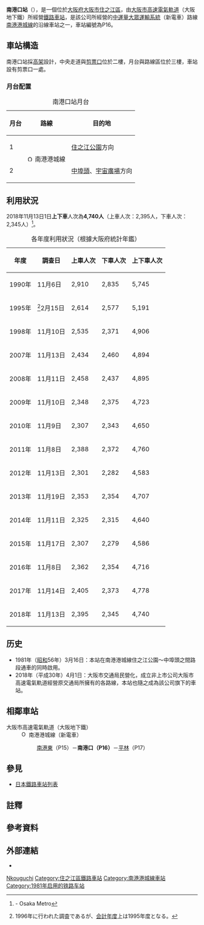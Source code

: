 {{NoteTA |G1=Railway |G2=Transport
|T=zh-hans:南港口站;zh-hk:南港口站;zh-tw:南港口車站;
|1=zh-hans:南港口站;zh-hk:南港口站;zh-tw:南港口車站;
}}
{{日本車站資訊
|公司色 = #33328b
|文字色 =
|站名 = 南港口站
|圖片 = Osaka Nankoguchi sta 001.jpg
|pxl =
|圖片說明 = 車站外觀{{更新|1=圖片|time=2020-06-28T16:43:15+00:00}}
|日文原名 = 南港口
|平假名 = なんこうぐち
|羅馬拼音 = Nanko-guchi
|電報略號 =
|所在地 = {{JPN}}[[大阪府|大阪府]][[大阪市|大阪市]][[住之江區|住之江區]]南港東1丁目
|車站構造 = [[高架車站|高架車站]]
|月台配置 = 1面2線 [[島式月台|島式月台]]
|啟用年月日 = 1981年3月16日
|廢站年月日 =
|乘客人數 = 2,353
|上下車人次 = 4,707
|統計年度 = 2013年
|轉車 = 
|adjacent = {{Adjacent stations|system=大阪市高速電氣軌道|line=P|left=南港東|right=平林|note-left=P15<br />0.6km|note-mid={{車站編號s|#00a0de|#fff|P16}}<br />距離[[宇宙廣場站|宇宙廣場]]5.4km|note-right=P17<br />1.3km}}
}}
'''南港口站'''（{{jpn|j=南港口駅|hg=なんこうぐちえき|rm=Nankōguchi eki|f=y}}），是一個位於[[大阪府|大阪府]][[大阪市|大阪市]][[住之江區|住之江區]]，由[[大阪市高速電氣軌道|大阪市高速電氣軌道]]（大阪地下鐵）所經營[[鐵路車站|鐵路車站]]，是該公司所經營的{{link-en|自動導引捷運系統|Automated guideway transit|自動導引}}[[中運量大眾運輸系統|中運量大眾運輸系統]]（新電車）路線[[南港港城線|南港港城線]]的沿線車站之一，車站編號為P16。

==車站構造 ==

南港口站採[[高架车站|高架]]設計，中央走道與[[剪票口|剪票口]]位於二樓，月台與路線區位於三樓，車站設有剪票口一處。

=== 月台配置 ===
{| class="wikitable"
|+ 南港口站月台
|-
!月台!!路線!!目的地
|-
! 1
|rowspan=2| [[File:Osaka_Metro_Nanko_Port_Town_line_symbol.svg|15px]] 南港港城線
| [[住之江公園站|住之江公園]]方向
|-
! 2
| [[中埠頭站_(大阪府)|中埠頭]]、[[宇宙廣場站|宇宙廣場]]方向
|}
== 利用狀況 ==
2018年11月13日1日'''上下車'''人次為'''4,740人'''（上車人次：2,395人，下車人次：2,345人）<ref>{{PDFlink|[https://www.osakametro.co.jp/company/library/100331_research/20181113_subway_nt.pdf 路線別乗降人員（2018年11月13日 交通調査）]}} - Osaka Metro</ref>。
{|class="wikitable" style="text-align:right"
|+各年度利用狀況（根據大阪府統計年鑑）
!年度!!調查日!!上車人次!!下車人次!!上下車人次
|-
|1990年||11月{{0}}6日
|2,910||2,835||5,745
|-
|1995年||<ref group="注">1996年に行われた調査であるが、[[会計年度|会計年度]]上は1995年度となる。</ref>2月15日
|2,614||2,577||5,191
|-
|1998年||11月10日
|2,535||2,371||4,906
|-
|2007年||11月13日
|2,434||2,460||4,894
|-
|2008年||11月11日
|2,458||2,437||4,895
|-
|2009年||11月10日
|2,348||2,375||4,723
|-
|2010年||11月{{0}}9日
|2,307||2,343||4,650
|-
|2011年||11月{{0}}8日
|2,388||2,372||4,760
|-
|2012年||11月13日
|2,301||2,282||4,583
|-
|2013年||11月19日
|2,353||2,354||4,707
|-
|2014年||11月11日
|2,325||2,315||4,640
|-
|2015年||11月17日
|2,307||2,279||4,586
|-
|2016年||11月{{0}}8日
|2,362||2,354||4,716
|-
|2017年||11月14日
|2,405||2,373||4,778
|-
|2018年||11月13日
|2,395||2,345||4,740
|}

==历史==
*1981年（[[昭和|昭和]]56年）3月16日：本站在南港港城線住之江公園～中埠頭之間路段通車的同時啟用。
* 2018年（平成30年）4月1日：大阪市交通局民營化，成立非上市公司大阪市高速電氣軌道經營原交通局所擁有的各路線，本站也隨之成為該公司旗下的車站。

== 相鄰車站 ==
; 大阪市高速電氣軌道（大阪地下鐵）
: [[File:Osaka_Metro_Nanko_Port_Town_line_symbol.svg|15px]] 南港港城線（新電車）
:: [[南港東站|南港東]]（P15）－'''南港口（P16）'''－[[平林站_(大阪府)|平林]]（P17）
== 參見 ==
* [[日本鐵路車站列表|日本鐵路車站列表]]
== 註釋 ==
{{Reflist|group="注"}}
== 參考資料 ==
{{Reflist}}
== 外部連結 ==
* {{外部連結/大阪市高速電氣軌道車站|P16|南港口}}

{{南港港城線}}

{{DEFAULTSORT:Nankoguchi}}
[[Category:日本鐵路車站_Na|Nkouguchi]]
[[Category:住之江區鐵路車站|Category:住之江區鐵路車站]]
[[Category:南港港城線車站|Category:南港港城線車站]]
[[Category:1981年启用的铁路车站|Category:1981年启用的铁路车站]]

{{coord|34|36|50|N|135|26|45|E|display=title|scale:5000_region:JP_type:railwaystation}}